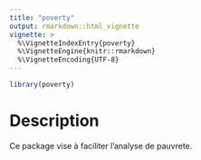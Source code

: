 ```yaml
---
title: "poverty"
output: rmarkdown::html_vignette
vignette: >
  %\VignetteIndexEntry{poverty}
  %\VignetteEngine{knitr::rmarkdown}
  %\VignetteEncoding{UTF-8}
---
```


```r
library(poverty)
```

# Description

Ce package vise à faciliter l'analyse de pauvrete.
